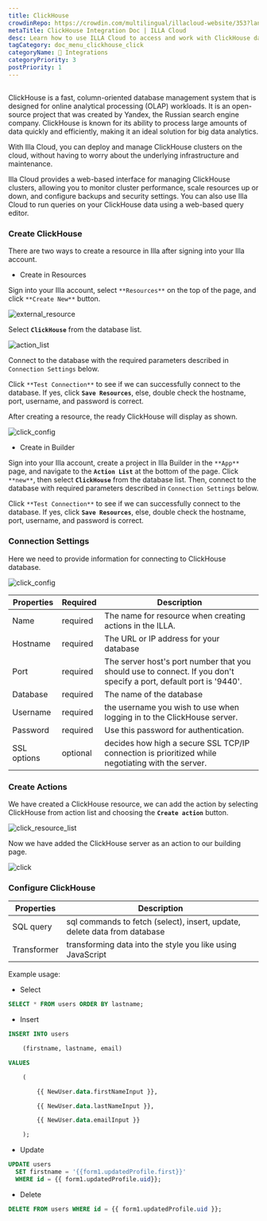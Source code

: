 ```yaml
---
title: ClickHouse
crowdinRepo: https://crowdin.com/multilingual/illacloud-website/353?languages=en&filter=basic&value=0
metaTitle: ClickHouse Integration Doc | ILLA Cloud
desc: Learn how to use ILLA Cloud to access and work with ClickHouse data. Build apps, visualize data, and automate workflows with ILLA Cloud.
tagCategory: doc_menu_clickhouse_click
categoryName: 🔨 Integrations
categoryPriority: 3
postPriority: 1
---
```


## <h2 hidden>What is ClickHouse?</h2>

ClickHouse is a fast, column-oriented database management system that is designed for online analytical processing (OLAP) workloads. It is an open-source project that was created by Yandex, the Russian search engine company. ClickHouse is known for its ability to process large amounts of data quickly and efficiently, making it an ideal solution for big data analytics.

With Illa Cloud, you can deploy and manage ClickHouse clusters on the cloud, without having to worry about the underlying infrastructure and maintenance.

Illa Cloud provides a web-based interface for managing ClickHouse clusters, allowing you to monitor cluster performance, scale resources up or down, and configure backups and security settings. You can also use Illa Cloud to run queries on your ClickHouse data using a web-based query editor.

### Create ClickHouse

There are two ways to create a resource in Illa after signing into your Illa account.

-   Create in Resources

Sign into your Illa account, select `**Resources**` on the top of the page, and click `**Create New**` button.

![external_resource](https://cdn.illacloud.com/official-website/img/docs/external_resource.png)

Select **`ClickHouse`** from the database list.

![action_list](https://cdn.illacloud.com/official-website/img/docs/action_list.png)

Connect to the database with the required parameters described in `Connection Settings` below.

Click `**Test Connection**` to see if we can successfully connect to the database. If yes, click **`Save Resources`**, else, double check the hostname, port, username, and password is correct.

After creating a resource, the ready ClickHouse will display as shown.

![click_config](https://cdn.illacloud.com/official-website/img/docs/click_config.png)

-   Create in Builder

Sign into your Illa account, create a project in Illa Builder in the `**App**` page, and navigate to the **`Action List`** at the bottom of the page. Click `**new**`, then select **`ClickHouse`** from the database list. Then, connect to the database with required parameters described in `Connection Settings` below.

Click `**Test Connection**` to see if we can successfully connect to the database. If yes, click **`Save Resources`**, else, double check the hostname, port, username, and password is correct.

### Connection Settings

Here we need to provide information for connecting to ClickHouse database.

![click_config](https://cdn.illacloud.com/official-website/img/docs/click_config.png)

| Properties  | Required | Description                                                                                                        |
| ----------- | -------- | ------------------------------------------------------------------------------------------------------------------ |
| Name        | required | The name for resource when creating actions in the ILLA.                                                           |
| Hostname    | required | The URL or IP address for your database                                                                            |
| Port        | required | The server host's port number that you should use to connect. If you don't specify a port, default port is '9440'. |
| Database    | required | The name of the database                                                                                           |
| Username    | required | the username you wish to use when logging in to the ClickHouse server.                                             |
| Password    | required | Use this password for authentication.                                                                              |
| SSL options | optional | decides how high a secure SSL TCP/IP connection is prioritized while negotiating with the server.                  |

### Create Actions

We have created a ClickHouse resource, we can add the action by selecting ClickHouse from action list and choosing the **`Create action`** button.

![click_resource_list](https://cdn.illacloud.com/official-website/img/docs/clik_resource_list.png)

Now we have added the ClickHouse server as an action to our building page.

![click](https://cdn.illacloud.com/official-website/img/docs/click.png)

### Configure ClickHouse

| Properties  | Description                                                               |
| ----------- | ------------------------------------------------------------------------- |
| SQL query   | sql commands to fetch (select), insert, update, delete data from database |
| Transformer | transforming data into the style you like using JavaScript                |

Example usage:

-   Select

```sql
SELECT * FROM users ORDER BY lastname;
```

-   Insert

```sql
INSERT INTO users

	(firstname, lastname, email)

VALUES

	(

		{{ NewUser.data.firstNameInput }},

		{{ NewUser.data.lastNameInput }},

		{{ NewUser.data.emailInput }}

	);
```

-   Update

```sql
UPDATE users
  SET firstname = '{{form1.updatedProfile.first}}'
  WHERE id = {{ form1.updatedProfile.uid}};
```

-   Delete

```sql
DELETE FROM users WHERE id = {{ form1.updatedProfile.uid }};
```

